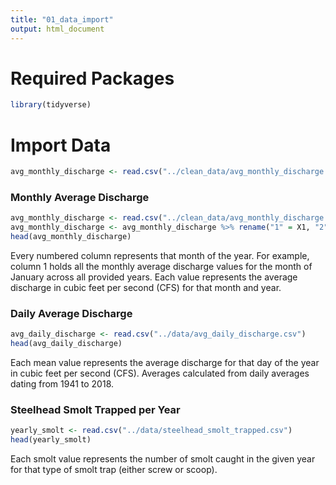```yaml
---
title: "01_data_import"
output: html_document
---
```

# Required Packages

```r
library(tidyverse)
```


# Import Data

```r
avg_monthly_discharge <- read.csv("../clean_data/avg_monthly_discharge.txt")
```


### Monthly Average Discharge

```r
avg_monthly_discharge <- read.csv("../clean_data/avg_monthly_discharge.txt")
avg_monthly_discharge <- avg_monthly_discharge %>% rename("1" = X1, "2" = X2, "3" = X3, "4" = X4, "5" = X5, "6" = X6, "7" = X7, "8" = X8, "9" = X9, "10" = X10, "11" = X11, "12" = X12)
head(avg_monthly_discharge)
``` 

Every numbered column represents that month of the year. For example, column 1 holds all the monthly average discharge values for the month of January across all provided years. Each value represents the average discharge in cubic feet per second (CFS) for that month and year. 

### Daily Average Discharge

```r
avg_daily_discharge <- read.csv("../data/avg_daily_discharge.csv")
head(avg_daily_discharge)
```

Each mean value represents the average discharge for that day of the year in cubic feet per second (CFS). Averages calculated from daily averages dating from 1941 to 2018.

### Steelhead Smolt Trapped per Year

```r
yearly_smolt <- read.csv("../data/steelhead_smolt_trapped.csv")
head(yearly_smolt)
```

Each smolt value represents the number of smolt caught in the given year for that type of smolt trap (either screw or scoop).
